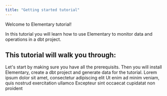 ```yaml
---
title: "Getting started tutorial"
---
```


Welcome to Elementary tutorial!

In this tutorial you will learn how to use Elementary to monitor data and operations in a dbt project.


## This tutorial will walk you through:

<CardGroup cols={1}>
  <Card title="1. Setup tutorial environment" icon="fa-duotone fa-screwdriver-wrench">
    Let's start by making sure you have all the prerequisits. Then you will install Elementary, create a dbt project and generate data for the tutorial. 
  </Card>
  <Card title="2. Collect dbt arrtifacts and logs" icon="fa-duotone fa-monitor-waveform" color="#0285c7">
    Lorem ipsum dolor sit amet, consectetur adipiscing elit
  </Card>
  <Card title="3. Add Elementary tests" icon="fa-duotone fa-list-check" color="#16a34a">
    Ut enim ad minim veniam, quis nostrud exercitation ullamco
  </Card>
  <Card title="4. Generate Elementary's report" icon="fa-duotone fa-browser" color="#dc2626">
    Excepteur sint occaecat cupidatat non proident
  </Card>
</CardGroup>

